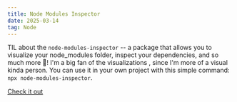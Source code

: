 ```yaml
---
title: Node Modules Inspector
date: 2025-03-14
tag: Node
---
```


TIL about the `node-modules-inspector` -- a package that allows you to visualize your node_modules folder,
inspect your dependencies, and so much more 🤯! I'm a big fan of the visualizations , since I'm more of a
visual kinda person. You can use it in your own project with this simple command: `npx node-modules-inspector`.

[Check it out](https://github.com/antfu/node-modules-inspector)
